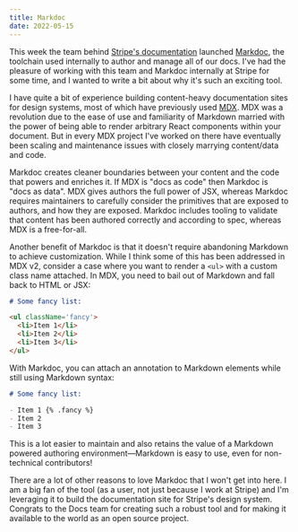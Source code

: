 ```yaml
---
title: Markdoc
date: 2022-05-15
---
```


This week the team behind [Stripe's documentation](https://stripe.com/docs) launched [Markdoc](https://markdoc.io), the toolchain used internally to author and manage all of our docs. I've had the pleasure of working with this team and Markdoc internally at Stripe for some time, and I wanted to write a bit about why it's such an exciting tool. 

I have quite a bit of experience building content-heavy documentation sites for design systems, most of which have previously used [MDX](https://mdxjs.com). MDX was a revolution due to the ease of use and familiarity of Markdown married with the power of being able to render arbitrary React components within your document. But in every MDX project I've worked on there have eventually been scaling and maintenance issues with closely marrying content/data and code.

Markdoc creates cleaner boundaries between your content and the code that powers and enriches it. If MDX is "docs as code" then Markdoc is "docs as data". MDX gives authors the full power of JSX, whereas Markdoc requires maintainers to carefully consider the primitives that are exposed to authors, and how they are exposed. Markdoc includes tooling to validate that content has been authored correctly and according to spec, whereas MDX is a free-for-all.

Another benefit of Markdoc is that it doesn't require abandoning Markdown to achieve customization. While I think some of this has been addressed in MDX v2, consider a case where you want to render a `<ul>` with a custom class name attached. In MDX, you need to bail out of Markdown and fall back to HTML or JSX:

```md
# Some fancy list:

<ul className='fancy'>
  <li>Item 1</li>
  <li>Item 2</li>
  <li>Item 3</li>
</ul>
```

With Markdoc, you can attach an annotation to Markdown elements while still using Markdown syntax:

```md
# Some fancy list:

- Item 1 {% .fancy %}
- Item 2
- Item 3
```

This is a lot easier to maintain and also retains the value of a Markdown powered authoring environment—Markdown is easy to use, even for non-technical contributors!

There are a lot of other reasons to love Markdoc that I won't get into here. I am a big fan of the tool (as a user, not just because I work at Stripe) and I'm leveraging it to build the documentation site for Stripe's design system. Congrats to the Docs team for creating such a robust tool and for making it available to the world as an open source project. 